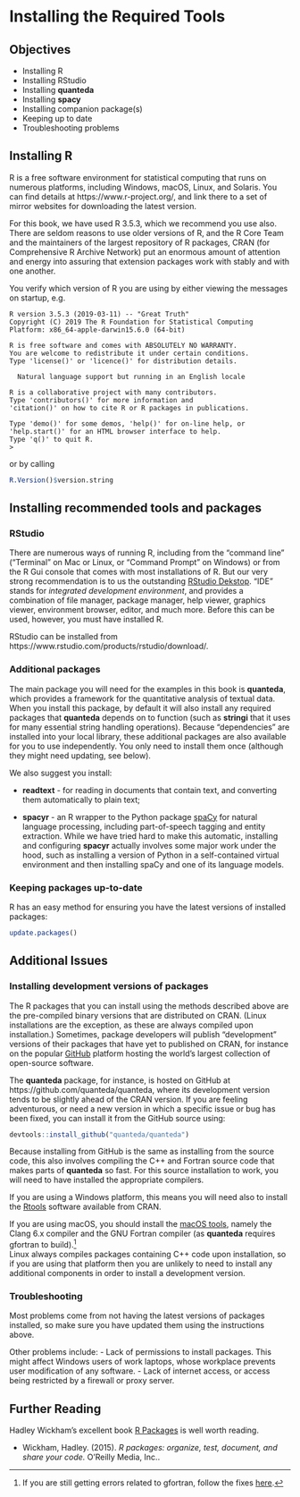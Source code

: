 # Installing the Required Tools {#appendix-installing}

## Objectives

-   Installing R
-   Installing RStudio
-   Installing **quanteda**
-   Installing **spacy**
-   Installing companion package(s)
-   Keeping up to date
-   Troubleshooting problems

## Installing R

R is a free software environment for statistical computing that runs on numerous platforms, including Windows, macOS, Linux, and Solaris. You can find details at https://www.r-project.org/, and link there to a set of mirror websites for downloading the latest version.

For this book, we have used R 3.5.3, which we recommend you use also. There are seldom reasons to use older versions of R, and the R Core Team and the maintainers of the largest repository of R packages, CRAN (for Comprehensive R Archive Network) put an enormous amount of attention and energy into assuring that extension packages work with stably and with one another.

You verify which version of R you are using by either viewing the messages on startup, e.g.

    R version 3.5.3 (2019-03-11) -- "Great Truth"
    Copyright (C) 2019 The R Foundation for Statistical Computing
    Platform: x86_64-apple-darwin15.6.0 (64-bit)

    R is free software and comes with ABSOLUTELY NO WARRANTY.
    You are welcome to redistribute it under certain conditions.
    Type 'license()' or 'licence()' for distribution details.

      Natural language support but running in an English locale

    R is a collaborative project with many contributors.
    Type 'contributors()' for more information and
    'citation()' on how to cite R or R packages in publications.

    Type 'demo()' for some demos, 'help()' for on-line help, or
    'help.start()' for an HTML browser interface to help.
    Type 'q()' to quit R.
    >

or by calling

```r
R.Version()$version.string
```

## Installing recommended tools and packages

### RStudio

There are numerous ways of running R, including from the "command line" ("Terminal" on Mac or Linux, or "Command Prompt" on Windows) or from the R Gui console that comes with most installations of R. But our very strong recommendation is to us the outstanding [RStudio Dekstop](https://www.rstudio.com/products/rstudio/). "IDE" stands for *integrated development environment*, and provides a combination of file manager, package manager, help viewer, graphics viewer, environment browser, editor, and much more. Before this can be used, however, you must have installed R.

RStudio can be installed from https://www.rstudio.com/products/rstudio/download/.

### Additional packages

The main package you will need for the examples in this book is **quanteda**, which provides a framework for the quantitative analysis of textual data. When you install this package, by default it will also install any required packages that **quanteda** depends on to function (such as **stringi** that it uses for many essential string handling operations). Because "dependencies" are installed into your local library, these additional packages are also available for you to use independently. You only need to install them once (although they might need updating, see below).

We also suggest you install:

-   **readtext** - for reading in documents that contain text, and converting them automatically to plain text;

-   **spacyr** - an R wrapper to the Python package [spaCy](https://spacy.io) for natural language processing, including part-of-speech tagging and entity extraction. While we have tried hard to make this automatic, installing and configuring **spacyr** actually involves some major work under the hood, such as installing a version of Python in a self-contained virtual environment and then installing spaCy and one of its language models.

### Keeping packages up-to-date

R has an easy method for ensuring you have the latest versions of installed packages:

```r
update.packages()
```

## Additional Issues

### Installing development versions of packages

The R packages that you can install using the methods described above are the pre-compiled binary versions that are distributed on CRAN. (Linux installations are the exception, as these are always compiled upon installation.) Sometimes, package developers will publish "development" versions of their packages that have yet to published on CRAN, for instance on the popular [GitHub](https://github.com) platform hosting the world's largest collection of open-source software.

The **quanteda** package, for instance, is hosted on GitHub at https://github.com/quanteda/quanteda, where its development version tends to be slightly ahead of the CRAN version. If you are feeling adventurous, or need a new version in which a specific issue or bug has been fixed, you can install it from the GitHub source using:

```r
devtools::install_github("quanteda/quanteda") 
```

Because installing from GitHub is the same as installing from the source code, this also involves compiling the C++ and Fortran source code that makes parts of **quanteda** so fast. For this source installation to work, you will need to have installed the appropriate compilers.

If you are using a Windows platform, this means you will need also to install the [Rtools](https://CRAN.R-project.org/bin/windows/Rtools/) software available from CRAN.

If you are using macOS, you should install the [macOS tools](https://cran.r-project.org/bin/macosx/tools/), namely the Clang 6.x compiler and the GNU Fortran compiler (as **quanteda** requires gfortran to build).[^29-appendix-installation-1]\
Linux always compiles packages containing C++ code upon installation, so if you are using that platform then you are unlikely to need to install any additional components in order to install a development version.

[^29-appendix-installation-1]: If you are still getting errors related to gfortran, follow the fixes [here](https://thecoatlessprofessor.com/programming/rcpp-rcpparmadillo-and-os-x-mavericks--lgfortran-and--lquadmath-error/).

### Troubleshooting

Most problems come from not having the latest versions of packages installed, so make sure you have updated them using the instructions above.

Other problems include: - Lack of permissions to install packages. This might affect Windows users of work laptops, whose workplace prevents user modification of any software. - Lack of internet access, or access being restricted by a firewall or proxy server.

## Further Reading

Hadley Wickham's excellent book [R Packages](http://r-pkgs.had.co.nz/) is well worth reading.

-   Wickham, Hadley. (2015). *R packages: organize, test, document, and share your code.* O'Reilly Media, Inc..
